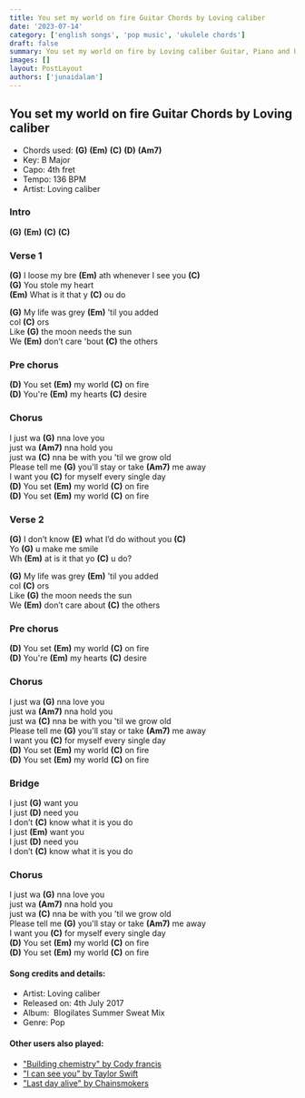 ```yaml
---
title: You set my world on fire Guitar Chords by Loving caliber
date: '2023-07-14'
category: ['english songs', 'pop music', 'ukulele chords']
draft: false
summary: You set my world on fire by Loving caliber Guitar, Piano and Ukulele chords, Chords used - (G) (Em) (C) (D) (Am7) , Capo- 4th fret , Key - B Major.
images: []
layout: PostLayout
authors: ['junaidalam']
---
```


## You set my world on fire Guitar Chords by Loving caliber

- Chords used: **(G)** **(Em)** **(C)** **(D)** **(Am7)**
- Key: B Major
- Capo: 4th fret
- Tempo: 136 BPM
- Artist: Loving caliber

### Intro

**(G)** **(Em)** **(C)** **(C)**

### Verse 1

**(G)** I loose my bre **(Em)** ath whenever I see you **(C)**\
**(G)** You stole my heart\
**(Em)** What is it that y **(C)** ou do

**(G)** My life was grey **(Em)** 'til you added\
col **(C)** ors\
Like **(G)** the moon needs the sun\
We **(Em)** don’t care 'bout **(C)** the others

### Pre chorus

**(D)** You set **(Em)** my world **(C)** on fire\
**(D)** You're **(Em)** my hearts **(C)** desire

### Chorus

I just wa **(G)** nna love you\
just wa **(Am7)** nna hold you\
just wa **(C)** nna be with you 'til we grow old\
Please tell me **(G)** you'll stay or take **(Am7)** me away\
I want you **(C)** for myself every single day\
**(D)** You set **(Em)** my world **(C)** on fire\
**(D)** You set **(Em)** my world **(C)** on fire

### Verse 2

**(G)** I don’t know **(E)** what I’d do without you **(C)**\
Yo **(G)** u make me smile\
Wh **(Em)** at is it that yo **(C)** u do?

**(G)** My life was grey **(Em)** 'til you added\
col **(C)** ors\
Like **(G)** the moon needs the sun\
We **(Em)** don’t care about **(C)** the others

### Pre chorus

**(D)** You set **(Em)** my world **(C)** on fire\
**(D)** You're **(Em)** my hearts **(C)** desire

### Chorus

I just wa **(G)** nna love you\
just wa **(Am7)** nna hold you\
just wa **(C)** nna be with you 'til we grow old\
Please tell me **(G)** you'll stay or take **(Am7)** me away\
I want you **(C)** for myself every single day\
**(D)** You set **(Em)** my world **(C)** on fire\
**(D)** You set **(Em)** my world **(C)** on fire

### Bridge

I just **(G)** want you\
I just **(D)** need you\
I don’t **(C)** know what it is you do\
I just **(Em)** want you\
I just **(D)** need you\
I don’t **(C)** know what it is you do

### Chorus

I just wa **(G)** nna love you\
just wa **(Am7)** nna hold you\
just wa **(C)** nna be with you 'til we grow old\
Please tell me **(G)** you'll stay or take **(Am7)** me away\
I want you **(C)** for myself every single day\
**(D)** You set **(Em)** my world **(C)** on fire\
**(D)** You set **(Em)** my world **(C)** on fire

#### Song credits and details:

- Artist: Loving caliber
- Released on: 4th July 2017
- Album:  Blogilates Summer Sweat Mix
- Genre: Pop

#### Other users also played:

- ["Building chemistry" by Cody francis](https://www.chordsco.com/chords/building-chemistry-guitar-chords-by-cody-francis)
- ["I can see you" by Taylor Swift](https://www.chordsco.com/chords/i-can-see-you-guitar-chords-taylor-swift)
- ["Last day alive" by Chainsmokers](https://www.chordsco.com/chords/last-day-alive-guitar-chords-chainsmoker)

